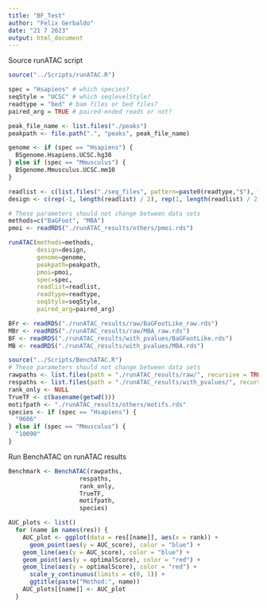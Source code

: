 ```yaml
---
title: "BF_Test"
author: "Felix Gerbaldo"
date: "21 7 2023"
output: html_document
---
```


Source runATAC script

```r
source("../Scripts/runATAC.R")
```

```r
spec = "Hsapiens" # which species?
seqStyle = "UCSC" # which seqlevelStyle?
readtype = "bed" # bam files or bed files?
paired_arg = TRUE # paired-ended reads or not?
```

```r
peak_file_name <- list.files("./peaks")
peakpath <- file.path(".", "peaks", peak_file_name)

genome <- if (spec == "Hsapiens") {
  BSgenome.Hsapiens.UCSC.hg38
} else if (spec == "Mmusculus") {
  BSgenome.Mmusculus.UCSC.mm10
}
```

```r
readlist <- c(list.files("./seq_files", pattern=paste0(readtype,"$"), full=TRUE))
design <- c(rep(-1, length(readlist) / 2), rep(1, length(readlist) / 2))
```

```r
# These parameters should not change between data sets
methods=c("BaGFoot", "MBA")
pmoi <- readRDS("./runATAC_results/others/pmoi.rds")
```

```r
runATAC(methods=methods,
        design=design,
        genome=genome,
        peakpath=peakpath,
        pmoi=pmoi,
        spec=spec,
        readlist=readlist,
        readtype=readtype,
        seqStyle=seqStyle,
        paired_arg=paired_arg)
```

```r
BFr <- readRDS("./runATAC_results/raw/BaGFootLike_raw.rds")
MBr <- readRDS("./runATAC_results/raw/MBA_raw.rds")
BF <- readRDS("./runATAC_results/with_pvalues/BaGFootLike.rds")
MB <- readRDS("./runATAC_results/with_pvalues/MBA.rds")
```



```r

source("../Scripts/BenchATAC.R")
# These parameters should not change between data sets
rawpaths <- list.files(path = "./runATAC_results/raw/", recursive = TRUE, full.names = TRUE)
respaths <- list.files(path = "./runATAC_results/with_pvalues/", recursive = TRUE, full.names = TRUE)
rank_only <- NULL
TrueTF <- c(basename(getwd()))
motifpath <- "./runATAC_results/others/motifs.rds"
species <- if (spec == "Hsapiens") {
  "9606"
} else if (spec == "Mmusculus") {
  "10090"
}
```

Run BenchATAC on runATAC results

```r
Benchmark <- BenchATAC(rawpaths, 
                    respaths, 
                    rank_only, 
                    TrueTF, 
                    motifpath, 
                    species)
```



```r
AUC_plots <- list()
  for (name in names(res)) {
    AUC_plot <- ggplot(data = res[[name]], aes(x = rank)) +
      geom_point(aes(y = AUC_score), color = "blue") +  
    geom_line(aes(y = AUC_score), color = "blue") +   
    geom_point(aes(y = optimalScore), color = "red") + 
    geom_line(aes(y = optimalScore), color = "red") +
      scale_y_continuous(limits = c(0, 1)) +
      ggtitle(paste("Method:", name))
    AUC_plots[[name]] <- AUC_plot
  }
```

